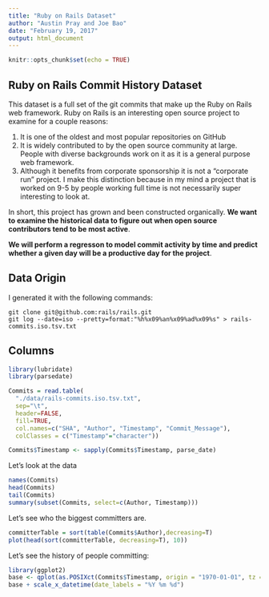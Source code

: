 ```yaml
---
title: "Ruby on Rails Dataset"
author: "Austin Pray and Joe Bao"
date: "February 19, 2017"
output: html_document
---
```


```r
knitr::opts_chunk$set(echo = TRUE)
```

## Ruby on Rails Commit History Dataset

This dataset is a full set of the git commits that make up the Ruby on Rails web framework. Ruby on Rails is an interesting open source project to examine for a couple reasons:

1. It is one of the oldest and most popular repositories on GitHub
2. It is widely contributed to by the open source community at large. People with diverse backgrounds work on it as it is a general purpose web framework.
3. Although it benefits from corporate sponsorship it is not a "corporate run" project. I make this distinction because in my mind a project that is worked on 9-5 by people working full time is not necessarily super interesting to look at.

In short, this project has grown and been constructed organically. **We want to examine the historical data to figure out when open source contributors tend to be most active**.

**We will perform a regresson to model commit activity by time and predict whether a given day will be a productive day for the project**.

## Data Origin

I generated it with the following commands:

```
git clone git@github.com:rails/rails.git
git log --date=iso --pretty=format:"%h%x09%an%x09%ad%x09%s" > rails-commits.iso.tsv.txt
```

## Columns

```r
library(lubridate)
library(parsedate)

Commits = read.table(
  "./data/rails-commits.iso.tsv.txt",
  sep="\t",
  header=FALSE,
  fill=TRUE,
  col.names=c("SHA", "Author", "Timestamp", "Commit_Message"),
  colClasses = c("Timestamp"="character"))

Commits$Timestamp <- sapply(Commits$Timestamp, parse_date)
```

Let's look at the data

```r
names(Commits)
head(Commits)
tail(Commits)
summary(subset(Commits, select=c(Author, Timestamp)))
```

Let's see who the biggest committers are.

```r
committerTable = sort(table(Commits$Author),decreasing=T)
plot(head(sort(committerTable, decreasing=T), 10))
```

Let's see the history of people committing:

```r
library(ggplot2)
base <- qplot(as.POSIXct(Commits$Timestamp, origin = "1970-01-01", tz = "GMT"))
base + scale_x_datetime(date_labels = "%Y %m %d")
```